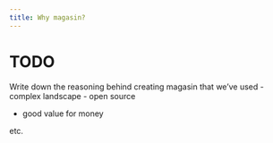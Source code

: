 ```yaml
---
title: Why magasin?
---
```

# TODO

Write down the reasoning behind creating magasin that we've used 
- complex landscape 
- open source

- good value for money

etc.